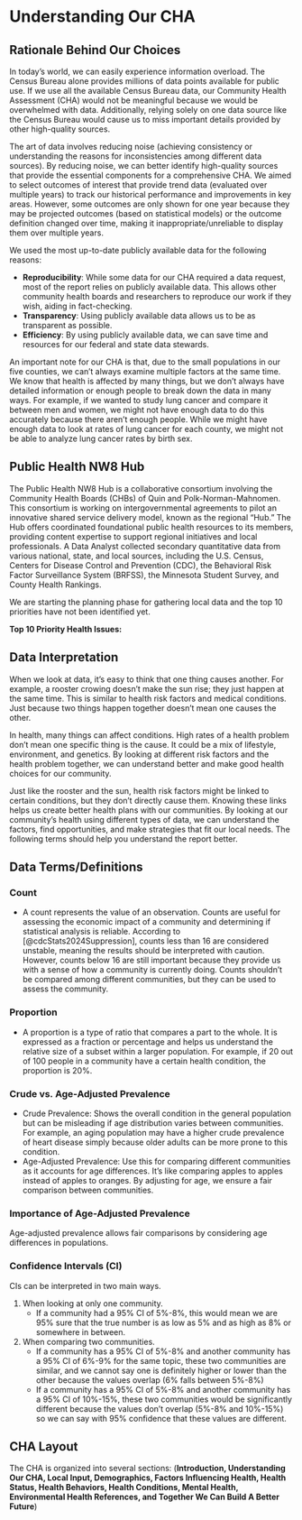 # Understanding Our CHA

## Rationale Behind Our Choices

In today's world, we can easily experience information overload. The Census Bureau alone provides millions of data points available for public use. If we use all the available Census Bureau data, our Community Health Assessment (CHA) would not be meaningful because we would be overwhelmed with data. Additionally, relying solely on one data source like the Census Bureau would cause us to miss important details provided by other high-quality sources.

The art of data involves reducing noise (achieving consistency or understanding the reasons for inconsistencies among different data sources). By reducing noise, we can better identify high-quality sources that provide the essential components for a comprehensive CHA. We aimed to select outcomes of interest that provide trend data (evaluated over multiple years) to track our historical performance and improvements in key areas. However, some outcomes are only shown for one year because they may be projected outcomes (based on statistical models) or the outcome definition changed over time, making it inappropriate/unreliable to display them over multiple years.

We used the most up-to-date publicly available data for the following reasons:

-   **Reproducibility**: While some data for our CHA required a data request, most of the report relies on publicly available data. This allows other community health boards and researchers to reproduce our work if they wish, aiding in fact-checking.
-   **Transparency**: Using publicly available data allows us to be as transparent as possible.
-   **Efficiency**: By using publicly available data, we can save time and resources for our federal and state data stewards.

An important note for our CHA is that, due to the small populations in our five counties, we can't always examine multiple factors at the same time. We know that health is affected by many things, but we don't always have detailed information or enough people to break down the data in many ways. For example, if we wanted to study lung cancer and compare it between men and women, we might not have enough data to do this accurately because there aren't enough people. While we might have enough data to look at rates of lung cancer for each county, we might not be able to analyze lung cancer rates by birth sex.

## Public Health NW8 Hub

The Public Health NW8 Hub is a collaborative consortium involving the Community Health Boards (CHBs) of Quin and Polk-Norman-Mahnomen. This consortium is working on intergovernmental agreements to pilot an innovative shared service delivery model, known as the regional "Hub." The Hub offers coordinated foundational public health resources to its members, providing content expertise to support regional initiatives and local professionals. A Data Analyst collected secondary quantitative data from various national, state, and local sources, including the U.S. Census, Centers for Disease Control and Prevention (CDC), the Behavioral Risk Factor Surveillance System (BRFSS), the Minnesota Student Survey, and County Health Rankings.

We are starting the planning phase for gathering local data and the top 10 priorities have not been identified yet.

**Top 10 Priority Health Issues:**

## Data Interpretation

When we look at data, it's easy to think that one thing causes another. For example, a rooster crowing doesn't make the sun rise; they just happen at the same time. This is similar to health risk factors and medical conditions. Just because two things happen together doesn't mean one causes the other.

In health, many things can affect conditions. High rates of a health problem don't mean one specific thing is the cause. It could be a mix of lifestyle, environment, and genetics. By looking at different risk factors and the health problem together, we can understand better and make good health choices for our community.

Just like the rooster and the sun, health risk factors might be linked to certain conditions, but they don't directly cause them. Knowing these links helps us create better health plans with our communities. By looking at our community's health using different types of data, we can understand the factors, find opportunities, and make strategies that fit our local needs. The following terms should help you understand the report better.

## Data Terms/Definitions

### Count

-   A count represents the value of an observation. Counts are useful for assessing the economic impact of a community and determining if statistical analysis is reliable. According to [@cdcStats2024Suppression], counts less than 16 are considered unstable, meaning the results should be interpreted with caution. However, counts below 16 are still important because they provide us with a sense of how a community is currently doing. Counts shouldn't be compared among different communities, but they can be used to assess the community.

### Proportion

-   A proportion is a type of ratio that compares a part to the whole. It is expressed as a fraction or percentage and helps us understand the relative size of a subset within a larger population. For example, if 20 out of 100 people in a community have a certain health condition, the proportion is 20%.

### Crude vs. Age-Adjusted Prevalence

-   Crude Prevalence: Shows the overall condition in the general population but can be misleading if age distribution varies between communities. For example, an aging population may have a higher crude prevalence of heart disease simply because older adults can be more prone to this condition.
-   Age-Adjusted Prevalence: Use this for comparing different communities as it accounts for age differences. It's like comparing apples to apples instead of apples to oranges. By adjusting for age, we ensure a fair comparison between communities.

### Importance of Age-Adjusted Prevalence

Age-adjusted prevalence allows fair comparisons by considering age differences in populations.

### Confidence Intervals (CI)

CIs can be interpreted in two main ways.

1.  When looking at only one community.
    -   If a community had a 95% CI of 5%-8%, this would mean we are 95% sure that the true number is as low as 5% and as high as 8% or somewhere in between.

2.  When comparing two communities.
    -   If a community has a 95% CI of 5%-8% and another community has a 95% CI of 6%-9% for the same topic, these two communities are similar, and we cannot say one is definitely higher or lower than the other because the values overlap (6% falls between 5%-8%)
    -   If a community has a 95% CI of 5%-8% and another community has a 95% CI of 10%-15%, these two communities would be significantly different because the values don't overlap (5%-8% and 10%-15%) so we can say with 95% confidence that these values are different.

## CHA Layout

The CHA is organized into several sections: (**Introduction, Understanding Our CHA, Local Input, Demographics, Factors Influencing Health, Health Status, Health Behaviors, Health Conditions, Mental Health, Environmental Health References, and Together We Can Build A Better Future**)
